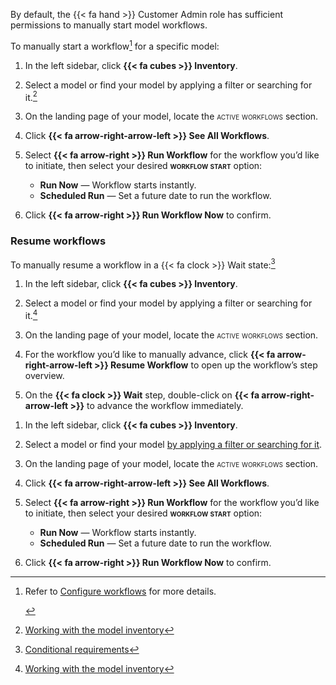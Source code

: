 :::: {.content-visible unless-format="revealjs"}
::: {.callout}
By default, the [{{< fa hand >}} Customer Admin]{.bubble} role has sufficient permissions to manually start model workflows.
:::

To manually start a workflow[^initiate-workflows] for a specific model:

1. In the left sidebar, click **{{< fa cubes >}} Inventory**.

1. Select a model or find your model by applying a filter or searching for it.^[[Working with the model inventory](/guide/model-inventory/working-with-model-inventory.qmd#search-filter-and-sort-models)]

1. On the landing page of your model, locate the [active workflows]{.smallcaps} section.

1. Click **{{< fa arrow-right-arrow-left >}} See All Workflows**.

1. Select **{{< fa arrow-right >}} Run Workflow** for the workflow you'd like to initiate, then select your desired **[workflow start]{.smallcaps}** option:

    - **Run Now** — Workflow starts instantly.
    - **Scheduled Run** — Set a future date to run the workflow.

1. Click **{{< fa arrow-right >}} Run Workflow Now** to confirm.

### Resume workflows

To manually resume a workflow in a {{< fa clock >}} Wait state:^[[Conditional requirements](/guide/workflows/setting-up-workflows.qmd#conditional-requirements)]

1. In the left sidebar, click **{{< fa cubes >}} Inventory**.

1. Select a model or find your model by applying a filter or searching for it.^[[Working with the model inventory](/guide/model-inventory/working-with-model-inventory.qmd#search-filter-and-sort-models)]

1. On the landing page of your model, locate the [active workflows]{.smallcaps} section.

1. For the workflow you'd like to manually advance, click **{{< fa arrow-right-arrow-left >}} Resume Workflow** to open up the workflow's step overview.

1. On the **{{< fa clock >}} Wait** step, double-click on **{{< fa arrow-right-arrow-left >}}** to advance the workflow immediately.


<!-- ADDITIONAL FOOTNOTES -->

[^initiate-workflows]:

    ::: {.callout title="Workflows can be set to run automatically on specific triggers."}
    Refer to [Configure workflows](/guide/workflows/configure-workflows.qmd) for more details.
    :::

::::



:::: {.content-hidden unless-format="revealjs"}
1. In the left sidebar, click **{{< fa cubes >}} Inventory**.

1. Select a model or find your model [by applying a filter or searching for it](/guide/model-inventory/working-with-model-inventory.qmd#search-filter-and-sort-models){target="_blank"}.

1. On the landing page of your model, locate the [active workflows]{.smallcaps} section.

1. Click **{{< fa arrow-right-arrow-left >}} See All Workflows**.

1. Select **{{< fa arrow-right >}} Run Workflow** for the workflow you'd like to initiate, then select your desired **[workflow start]{.smallcaps}** option:

    - **Run Now** — Workflow starts instantly.
    - **Scheduled Run** — Set a future date to run the workflow.

1. Click **{{< fa arrow-right >}} Run Workflow Now** to confirm.

::::